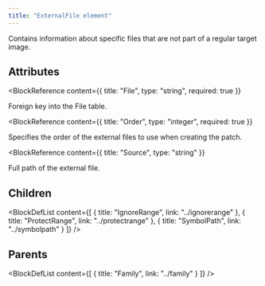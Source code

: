 ```yaml
---
title: "ExternalFile element"
---
```



Contains information about specific files that are not part of a regular target image.


## Attributes

<BlockWrapper>

  <BlockReference
    content={{
      title: "File",
      type: "string",
      required: true
    }}
  >
  Foreign key into the File table.
  </BlockReference>

  <BlockReference
    content={{
      title: "Order",
      type: "integer",
      required: true
    }}
  >
  Specifies the order of the external files to use when creating the patch.
  </BlockReference>

  <BlockReference
    content={{
      title: "Source",
      type: "string"
    }}
  >
  Full path of the external file.
  </BlockReference>

</BlockWrapper>

## Children

<BlockDefList content={[
    {
      title: "IgnoreRange",
      link: "../ignorerange"
    },
    {
      title: "ProtectRange",
      link: "../protectrange"
    },
    {
      title: "SymbolPath",
      link: "../symbolpath"
    }
  ]}
/>

## Parents

<BlockDefList content={[
    {
      title: "Family",
      link: "../family"
    }
  ]}
/>